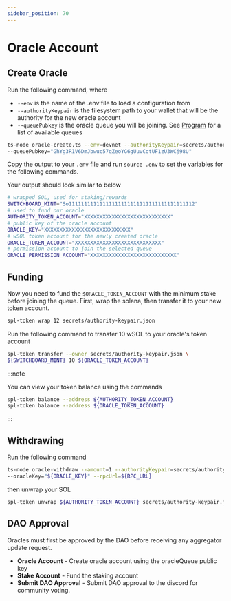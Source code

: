 ```yaml
---
sidebar_position: 70
---
```


# Oracle Account

## Create Oracle

Run the following command, where

- `--env` is the name of the .env file to load a configuration from
- `--authorityKeypair` is the filesystem path to your wallet that will be the authority for the new oracle account
- `--queuePubkey` is the oracle queue you will be joining. See [Program](../program) for a list of available queues

```bash
ts-node oracle-create.ts --env=devnet --authorityKeypair=secrets/authority-keypair.json \
--queuePubkey="GhYg3R1V6DmJbwuc57qZeoYG6gUuvCotUF1zU3WCj98U"
```

Copy the output to your `.env` file and run `source .env` to set the variables for the following commands.

Your output should look similar to below

```bash env
# wrapped SOL, used for staking/rewards
SWITCHBOARD_MINT="So11111111111111111111111111111111111111112"
# used to fund our oracle
AUTHORITY_TOKEN_ACCOUNT="XXXXXXXXXXXXXXXXXXXXXXXXXXXX"
# public key of the oracle account
ORACLE_KEY="XXXXXXXXXXXXXXXXXXXXXXXXXXXX"
# wSOL token account for the newly created oracle
ORACLE_TOKEN_ACCOUNT="XXXXXXXXXXXXXXXXXXXXXXXXXXXX"
# permission account to join the selected queue
ORACLE_PERMISSION_ACCOUNT="XXXXXXXXXXXXXXXXXXXXXXXXXXXX"
```

## Funding

Now you need to fund the `$ORACLE_TOKEN_ACCOUNT` with the minimum stake before joining the queue. First, wrap the solana, then transfer it to your new token account.

```bash
spl-token wrap 12 secrets/authority-keypair.json
```

Run the following command to transfer 10 wSOL to your oracle's token account

```bash
spl-token transfer --owner secrets/authority-keypair.json \
${SWITCHBOARD_MINT} 10 ${ORACLE_TOKEN_ACCOUNT}
```

:::note

You can view your token balance using the commands

```bash
spl-token balance --address ${AUTHORITY_TOKEN_ACCOUNT}
spl-token balance --address ${ORACLE_TOKEN_ACCOUNT}
```

:::

## Withdrawing

Run the following command

```bash
ts-node oracle-withdraw --amount=1 --authorityKeypair=secrets/authority-keypair.json \
--oracleKey="${ORACLE_KEY}" --rpcUrl=${RPC_URL}
```

then unwrap your SOL

```bash
spl-token unwrap ${AUTHORITY_TOKEN_ACCOUNT} secrets/authority-keypair.json
```

## DAO Approval

Oracles must first be approved by the DAO before receiving any aggregator update request.

- **Oracle Account** - Create oracle account using the oracleQueue public key
- **Stake Account** - Fund the staking account
- **Submit DAO Approval** - Submit DAO approval to the discord for community voting.


<!-- TO DO: Update this with activities like create oracle account, stake , etc-->

<MarkdownImage img="/img/adding_new_oracles.png" unstyled />
